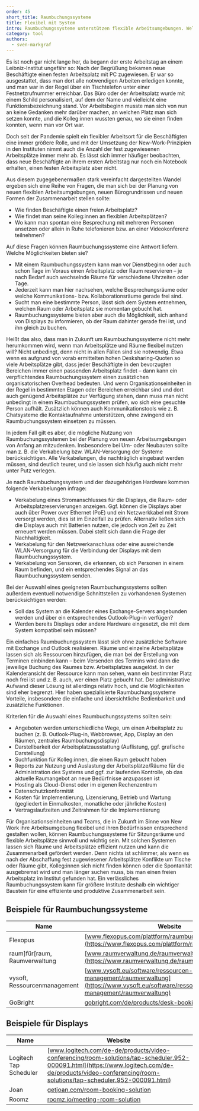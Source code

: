 ---
order: 45
short_title: Raumbuchungssysteme
title: Flexibel mit System
intro: Raumbuchungssysteme unterstützen flexible Arbeitsumgebungen. Welche Möglichkeiten bieten sie? Wann werden sie benötigt? Was sind die technischen Voraussetzungen? Empfehlungen aus der Praxis.
category: tool
authors:
  - sven-markgraf
---

<Leadin>Es ist noch gar nicht lange her</Leadin>, da begann der erste Arbeitstag an einem Leibniz-Institut ungefähr so: Nach der Begrüßung bekamen
neue Beschäftigte einen festen Arbeitsplatz mit PC zugewiesen. Er war so ausgestattet, dass man dort alle notwendigen Arbeiten erledigen konnte, und
man war in der Regel über ein Tischtelefon unter einer Festnetzrufnummer erreichbar. Das Büro oder der Arbeitsplatz wurde mit einem Schild
personalisiert, auf dem der Name und vielleicht eine Funktionsbezeichnung stand. Vor Arbeitsbeginn musste man sich von nun an keine Gedanken mehr
darüber machen, an welchen Platz man sich setzen konnte, und die Kolleg:innen wussten genau, wo sie einen finden konnten, wenn man vor Ort war.

Doch seit der Pandemie spielt ein flexibler Arbeitsort für die Beschäftigten eine immer größere Rolle, und mit der Umsetzung der New-Work-Prinzipien in den Instituten nimmt auch die Anzahl der fest zugewiesenen Arbeitsplätze immer mehr ab. Es lässt sich immer häufiger beobachten, dass neue Beschäftigte an ihrem ersten Arbeitstag nur noch ein Notebook erhalten, einen festen Arbeitsplatz aber nicht.

Aus diesem zugegebenermaßen stark vereinfacht dargestellten Wandel ergeben sich eine Reihe von Fragen, die man sich bei der Planung von neuen flexiblen Arbeitsumgebungen, neuen Bürogrundrissen und neuen Formen der Zusammenarbeit stellen sollte:

- Wie finden Beschäftigte einen freien Arbeitsplatz?
- Wie findet man seine Kolleg:innen an flexiblen Arbeitsplätzen?
- Wo kann man spontan eine Besprechung mit mehreren Personen ansetzen oder allein in Ruhe telefonieren bzw. an einer Videokonferenz teilnehmen?

Auf diese Fragen können Raumbuchungssysteme eine Antwort liefern. Welche Möglichkeiten bieten sie?

- Mit einem Raumbuchungssystem kann man vor Dienstbeginn oder auch schon Tage im Voraus einen Arbeitsplatz oder Raum reservieren – je nach Bedarf auch wechselnde Räume für verschiedene Uhrzeiten oder Tage.
- Jederzeit kann man hier nachsehen, welche Besprechungsräume oder welche Kommunikations- bzw. Kollaborationsräume gerade frei sind.
- Sucht man eine bestimmte Person, lässt sich dem System entnehmen, welchen Raum oder Arbeitsplatz sie momentan gebucht hat.
- Raumbuchungssysteme bieten aber auch die Möglichkeit, sich anhand von Displays zu informieren, ob der Raum dahinter gerade frei ist, und ihn gleich zu buchen.

Heißt das also, dass man in Zukunft um Raumbuchungssysteme nicht mehr herumkommen wird, wenn man Arbeitsplätze und Räume flexibel nutzen will? Nicht unbedingt, denn nicht in allen Fällen sind sie notwendig. Etwa wenn es aufgrund von vorab ermittelten hohen Desksharing-Quoten so viele Arbeitsplätze gibt, dass jeder Beschäftigte in den bevorzugten Bereichen immer einen passenden Arbeitsplatz findet – dann kann ein verpflichtendes Raumbuchungssystem einen zusätzlichen organisatorischen Overhead bedeuten. Und wenn Organisationseinheiten in der Regel in bestimmten Etagen oder Bereichen erreichbar sind und dort auch genügend Arbeitsplätze zur Verfügung stehen, dann muss man nicht unbedingt in einem Raumbuchungssystem prüfen, wo sich eine gesuchte Person aufhält. Zusätzlich können auch Kommunikationstools wie z. B. Chatsysteme die Kontaktaufnahme unterstützen, ohne zwingend ein Raumbuchungssystem einsetzen zu müssen.

In jedem Fall gilt es aber, die mögliche Nutzung von Raumbuchungssystemen bei der Planung von neuen Arbeitsumgebungen von Anfang an mitzudenken. Insbesondere bei Um- oder Neubauten sollte man z. B. die Verkabelung bzw. WLAN-Versorgung der Systeme berücksichtigen. Alle Verkabelungen, die nachträglich eingebaut werden müssen, sind deutlich teurer, und sie lassen sich häufig auch nicht mehr unter Putz verlegen.

Je nach Raumbuchungssystem und der dazugehörigen Hardware kommen folgende Verkabelungen infrage:

- Verkabelung eines Stromanschlusses für die Displays, die Raum- oder Arbeitsplatzreservierungen anzeigen. Ggf. können die Displays aber auch über Power over Ethernet (PoE) und ein Netzwerkkabel mit Strom versorgt werden, dies ist im Einzelfall zu prüfen. Alternativ ließen sich die Displays auch mit Batterien nutzen, die jedoch von Zeit zu Zeit erneuert werden müssen. Dabei stellt sich dann die Frage der Nachhaltigkeit.
- Verkabelung für den Netzwerkanschluss oder eine ausreichende WLAN-Versorgung für die Verbindung der Displays mit dem Raumbuchungssystem.
- Verkabelung von Sensoren, die erkennen, ob sich Personen in einem Raum befinden, und ein entsprechendes Signal an das Raumbuchungssystem senden.

Bei der Auswahl eines geeigneten Raumbuchungssystems sollten außerdem eventuell notwendige Schnittstellen zu vorhandenen Systemen berücksichtigen werden:

- Soll das System an die Kalender eines Exchange-Servers angebunden werden und über ein entsprechendes Outlook-Plug-in verfügen?
- Werden bereits Displays oder andere Hardware eingesetzt, die mit dem System kompatibel sein müssen?

Ein einfaches Raumbuchungssystem lässt sich ohne zusätzliche Software mit Exchange und Outlook realisieren. Räume und einzelne Arbeitsplätze lassen sich als Ressourcen hinzufügen, die man bei der Erstellung von Terminen einbinden kann – beim Versenden des Termins wird dann die jeweilige Buchung des Raumes bzw. Arbeitsplatzes ausgelöst. In der Kalenderansicht der Ressource kann man sehen, wann ein bestimmter Platz noch frei ist und z. B. auch, wer einen Platz gebucht hat. Der administrative Aufwand dieser Lösung ist allerdings relativ hoch, und die Möglichkeiten sind eher begrenzt. Hier haben spezialisierte Raumbuchungssysteme Vorteile, insbesondere die einfache und übersichtliche Bedienbarkeit und zusätzliche Funktionen.

Kriterien für die Auswahl eines Raumbuchungssystems sollten sein:

- Angeboten werden unterschiedliche Wege, um einen Arbeitsplatz zu buchen (z. B. Outlook-Plug-in, Webbrowser, App, Display an den Räumen, zentrales Raumbuchungsdisplay)
- Darstellbarkeit der Arbeitsplatzausstattung (Auflistung, ggf. grafische Darstellung)
- Suchfunktion für Kolleg:innen, die einen Raum gebucht haben
- Reports zur Nutzung und Auslastung der Arbeitsplätze/Räume für die Administration des Systems und ggf. zur laufenden Kontrolle, ob das aktuelle Raumangebot an neue Bedürfnisse anzupassen ist
- Hosting als Cloud-Dienst oder im eigenen Rechenzentrum
- Datenschutzkonformität
- Kosten für Implementierung, Lizensierung, Betrieb und Wartung (gegliedert in Einmalkosten, monatliche oder jährliche Kosten)
- Vertragslaufzeiten und Zeitrahmen für die Implementierung

Für Organisationseinheiten und Teams, die in Zukunft im Sinne von New Work ihre Arbeitsumgebung flexibel und ihren Bedürfnissen entsprechend gestalten wollen, können Raumbuchungssysteme für Sitzungsräume und flexible Arbeitsplätze sinnvoll und wichtig sein. Mit solchen Systemen lassen sich Räume und Arbeitsplätze effizient nutzen und kann die Zusammenarbeit gefördert werden. Denn nichts ist schlimmer, als wenn es nach der Abschaffung fest zugewiesener Arbeitsplätze Konflikte um Tische oder Räume gibt, Kolleg:innen sich nicht finden können oder die Spontanität ausgebremst wird und man länger suchen muss, bis man einen freien Arbeitsplatz im Institut gefunden hat. Ein verlässliches Raumbuchungssystem kann für größere Institute deshalb ein wichtiger Baustein für eine effiziente und produktive Zusammenarbeit sein.

## Beispiele für Raumbuchungssysteme

| Name                          | Website                                                                                                                            |
| ----------------------------- | ---------------------------------------------------------------------------------------------------------------------------------- |
| Flexopus                      | [www.flexopus.com/plattform/raumbuchungssystem](https://www.flexopus.com/plattform/raumbuchungssystem)                             |
| raum]für[raum, Raumverwaltung | [www.raumverwaltung.de/raumverwaltung](https://www.raumverwaltung.de/raumverwaltung/)                                              |
| vysoft, Ressourcenmanagement  | [www.vysoft.eu/software/ressourcen-management/raumverwaltung](https://www.vysoft.eu/software/ressourcen-management/raumverwaltung) |
| GoBright                      | [gobright.com/de/products/desk-booking-system](https://gobright.com/de/products/desk-booking-system/)                              |

## Beispiele für Displays

| Name                   | Website                                                                                                                                                                                                    |
| ---------------------- | ---------------------------------------------------------------------------------------------------------------------------------------------------------------------------------------------------------- |
| Logitech Tap Scheduler | [www.logitech.com/de-de/products/video-conferencing/room-solutions/tap-scheduler.952-000091.html](https://www.logitech.com/de-de/products/video-conferencing/room-solutions/tap-scheduler.952-000091.html) |
| Joan                   | [getjoan.com/room-booking-solution](https://getjoan.com/room-booking-solution)                                                                                                                             |
| Roomz                  | [roomz.io/meeting-room-solution](https://roomz.io/meeting-room-solution/?lang=de)                                                                                                                          |
